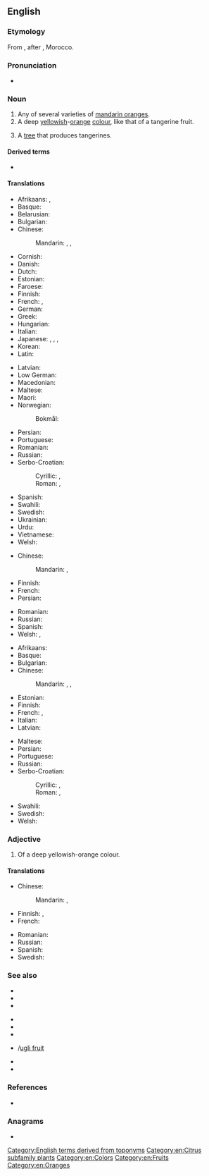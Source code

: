 {{also|Tangerine}}
==English==
{{wikipedia}}

===Etymology===
From {{der|en|fr|Tanger}} {{suffix|en||ine}}, after {{w|Tangier}}, Morocco.

===Pronunciation===
* {{IPA|en|/ˈtæn.dʒəˌɹin/|/ˈtæn.dʒɜɹˌin/}}

===Noun===
{{en-noun}}

# Any of several varieties of [[mandarin orange]]s.
# A deep [[yellow]]ish-[[orange]] [[colour]], like that of a tangerine fruit.
#: {{color panel|F28500}}
# A [[tree]] that produces tangerines.
#: {{syn|en|{{taxlink|Citrus tangerina|species|ver=180302}}}}
#: {{hyper|en|mandarin orange}}

====Derived terms====
* {{l|en|tangelo}}

====Translations====
{{trans-top|fruit}}
* Afrikaans: {{t+|af|nartjie}}, {{t+|af|mandaryn}}
* Basque: {{t+|eu|mandarina}}
* Belarusian: {{t|be|мандары́н|m|sc=Cyrl}}
* Bulgarian: {{t+|bg|мандари́на|f}}
* Chinese:
*: Mandarin: {{t+|cmn|橘子|tr=júzi|sc=Hani}}, {{t+|cmn|甌柑}}, {{t+|cmn|瓯柑|tr=ōugān}}
* Cornish: {{t|kw|tanjerin|m}}
* Danish: {{t+|da|mandarin|c}}
* Dutch: {{t+|nl|mandarijn|n}}
* Estonian: {{t|et|tangeriin}}
* Faroese: {{t|fo|mandarin|f}}
* Finnish: {{t+|fi|tangeriini}}
* French: {{t+|fr|tangerine|f}}, {{t+|fr|mandarine|f}}
* German: {{t+|de|Mandarine|f}}
* Greek: {{t+|el|μανταρίνι|n}}
* Hungarian: {{t+|hu|mandarin}}
* Italian: {{t+|it|mandarino|m}}
* Japanese: {{t|ja|タンジェリン|tr=tanjerin|sc=Jpan}}, {{t+|ja|みかん|tr=mikan}}, {{t+|ja|ミカン|tr=mikan|sc=Jpan}}, {{t+|ja|蜜柑|tr=みかん, mikan|sc=Jpan}}
* Korean: {{t+|ko|귤}}
* Latin: {{t|la|citrus tangerina|f}}
{{trans-mid}}
* Latvian: {{t|lv|mandarīns|m}}
* Low German: {{t|nds|Mandarien|f}}
* Macedonian: {{t|mk|мандарина|f}}
* Maltese: {{t|mt|mandolina|f}}
* Maori: {{t|mi|manarini}}
* Norwegian:
*: Bokmål: {{t|nb|tangerin|m}}
* Persian: {{t+|fa|نارنگی|tr=nârengi|sc=fa-Arab}}
* Portuguese: {{t+|pt|tangerina|f}}
* Romanian: {{t|ro|tangerină|f}}
* Russian: {{t+|ru|мандари́н|m}}
* Serbo-Croatian:
*: Cyrillic: {{t|sh|тангерина|f|sc=Cyrl}}, {{t|sh|мандарина|f|sc=Cyrl}}
*: Roman: {{t+|sh|tangerina|f}}, {{t+|sh|mandarina|f}}
* Spanish: {{t+|es|mandarina|f}}
* Swahili: {{t+|sw|chenza}}
* Swedish: {{t+|sv|tangerin|c}}
* Ukrainian: {{t|uk|мандари́н|m|sc=Cyrl}}
* Urdu: {{t|ur|طنجہ کا باشندہ|tr=tunja ka bashinda}}
* Vietnamese: {{t+|vi|quýt|alt=quả quýt}}
* Welsh: {{t|cy|tanjerîn|m|f}}
{{trans-bottom}}

{{trans-top|colour}}
* Chinese:
*: Mandarin: {{t|cmn|橘紅色}}, {{t|cmn|橘红色|tr=júhóngsè}}
* Finnish: {{t|fi|[[tangeriinin]] [[oranssi]]}}
* French: {{t+|fr|mandarine}}
* Persian: {{t+|fa|نارنجی|tr=nârenji}}
{{trans-mid}}
* Romanian: {{t+|ro|portocaliu}}
* Russian: {{t-needed|ru}}
* Spanish: {{t+|es|naranja|m}}
* Welsh: {{t|cy|tanjerîn}}, {{t|cy|melyngoch}}
{{trans-bottom}}

{{trans-top|tree}}
* Afrikaans: {{t|af|nartjieboom}}
* Basque: {{t+|eu|mandarinondo}}
* Bulgarian: {{t+|bg|мандари́на|f}}
* Chinese:
*: Mandarin: {{t+|cmn|橘子|tr=júzi|sc=Hani}}, {{t+|cmn|甌柑}}, {{t+|cmn|瓯柑|tr=ōugān}}
* Estonian: {{t|et|tangeriinipuu}}
* Finnish: {{t|fi|[[tangeriini]][[puu]]}}
* French: {{t|fr|tangerinier|f}}, {{t+|fr|mandarinier|m}}
* Italian: {{t+|it|mandarino|m}}
* Latvian: {{t|lv|mandarīns|m}}
{{trans-mid}}
* Maltese: {{t|mt|mandolina|f}}
* Persian: {{t+|fa|نارنگی|tr=nârengi}}
* Portuguese: {{t+|pt|tangerineira|f}}
* Russian: {{t+|ru|мандари́н|m}}
* Serbo-Croatian:
*: Cyrillic: {{t|sh|тангерина|f|sc=Cyrl}}, {{t|sh|мандарина|f|sc=Cyrl}}
*: Roman: {{t+|sh|tangerina|f}}, {{t+|sh|mandarina|f}}
* Swahili: {{t|sw|mchenza}}
* Swedish: {{t|sv|tangerinträd|n}}
* Welsh: {{t|cy|tanjerîn|m|f}}
{{trans-bottom}}

===Adjective===
{{en-adj|?}}

# Of a deep yellowish-orange colour.

====Translations====
{{trans-top|colour}}
* Chinese:
*: Mandarin: {{t|cmn|[[橘紅色]][[的]]}}, {{t|cmn|[[橘红色]][[的]]|tr=júhóngsè de}}
* Finnish: {{t|fi|[[tangeriinin]] [[oranssi]]}}, {{t+|fi|värinen|alt=tangeriinin värinen}}
* French: {{t+|fr|mandarine}}
{{trans-mid}}
* Romanian: {{t+|ro|portocaliu}}
* Russian: {{t+|ru|мандари́новый}}
* Spanish: {{t+|es|anaranjado}}
* Swedish: {{t|sv|orangeröd}}
{{trans-bottom}}

===See also===
{{top3}}
* {{l|en|clementine}}
* {{l|en|mandarine}}
* {{l|en|minneola}}
{{mid3}}
* {{l|en|nartjie}}
* {{l|en|ortanique}}
* {{l|en|satsuma}}
{{mid3}}
* {{l|en|ugli}}/[[ugli fruit]]
* {{l|en|Van der Hum}}
* {{l|en|Appendix:Colors}}
{{bottom}}

===References===
* {{pedia}}

===Anagrams===
* {{anagrams|en|a=aeeginnrt|Argentine|antigreen|argentine|intragene}}

[[Category:English terms derived from toponyms]]
[[Category:en:Citrus subfamily plants]]
[[Category:en:Colors]]
[[Category:en:Fruits]]
[[Category:en:Oranges]]